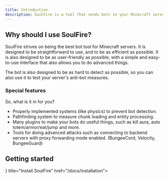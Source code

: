 ```yaml
---
title: Introduction
description: SoulFire is a tool that sends bots to your Minecraft server to allow you to stress-test your server to be prepared for a large number of players.
---
```



## Why should I use SoulFire?

SoulFire strives on being the best bot tool for Minecraft servers.
It is designed to be straightforward to use, and to be as efficient as possible.
It is also designed to be as user-friendly as possible,
with a simple and easy-to-use interface that also allows you to do advanced things.

The bot is also designed to be as hard to detect as possible,
so you can also use it to test your server's anti-bot measures.

### Special features

So, what is it in for you?

* Properly implemented systems (like physics) to prevent bot detection.
* Pathfinding system to measure chunk loading and entity processing.
* Many plugins to make your bots do useful things, such as kill aura, auto totem/armor/eat/jump and more.
* Tools for doing advanced attacks such as connecting to backend servers with proxy forwarding mode enabled. (BungeeCord, Velocity, BungeeGuard)

## Getting started

<Cards>
  <Card icon={<DownloadIcon/>} title="Install SoulFire" href="/docs/installation">
  </Card>
</Cards>
